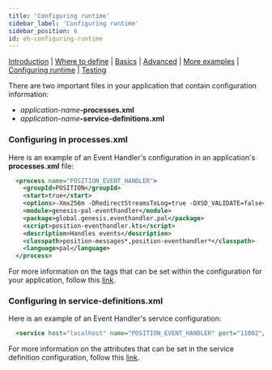 ```yaml
---
title: 'Configuring runtime'
sidebar_label: 'Configuring runtime'
sidebar_position: 6
id: eh-configuring-runtime
---
```


[Introduction](/creating-applications/defining-your-application/business-logic/event-handlers/event-handlers/)  | [Where to define](/creating-applications/defining-your-application/business-logic/event-handlers/event-handler-define/) | [Basics](/creating-applications/defining-your-application/business-logic/event-handlers/eh-technical-details/) |  [Advanced](/creating-applications/defining-your-application/business-logic/event-handlers/eh-advanced-technical-details/) | [More examples](/creating-applications/defining-your-application/business-logic/event-handlers/eh-more-examples/) | [Configuring runtime](/creating-applications/defining-your-application/business-logic/event-handlers/eh-configuring-runtime/) | [Testing](/creating-applications/defining-your-application/business-logic/event-handlers/eh-testing/)


There are two important files in your application that contain configuration information: 
-  _application-name_**-processes.xml**
- _application-name_**-service-definitions.xml**



### Configuring in processes.xml

Here is an example of an Event Handler's configuration in an application's **processes.xml** file:

```xml
  <process name="POSITION_EVENT_HANDLER">
    <groupId>POSITION</groupId>
    <start>true</start>
    <options>-Xmx256m -DRedirectStreamsToLog=true -DXSD_VALIDATE=false</options>
    <module>genesis-pal-eventhandler</module>
    <package>global.genesis.eventhandler.pal</package>
    <script>position-eventhandler.kts</script>
    <description>Handles events</description>
    <classpath>position-messages*,position-eventhandler*</classpath>
    <language>pal</language>
  </process>
```

For more information on the tags that can be set within the configuration for your application, follow this [link](/creating-applications/configure-runtime/processes-xml).

### Configuring in service-definitions.xml

Here is an example of an Event Handler's service configuration:

```xml
  <service host="localhost" name="POSITION_EVENT_HANDLER" port="11002"/>
```

For more information on the attributes that can be set in the service definition configuration, follow this [link](/creating-applications/configure-runtime/service-definitions).

